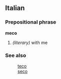 ==Italian==
===Prepositional phrase===
'''meco'''
#''(literary)''  with me

===See also===
:[[teco]]
:[[seco]]